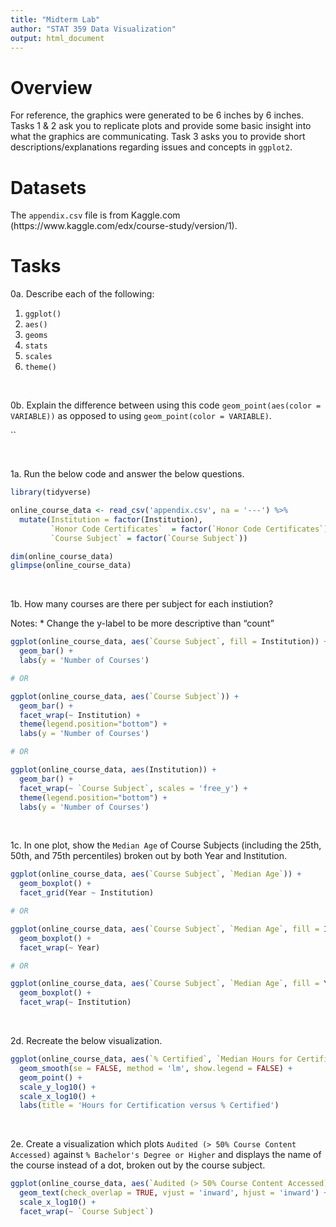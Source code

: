 ```yaml
---
title: "Midterm Lab"
author: "STAT 359 Data Visualization"
output: html_document
---
```


# Overview

For reference, the graphics were generated to be 6 inches by 6 inches. Tasks 1 & 2 ask you to replicate plots and provide some basic insight into what the graphics are communicating. Task 3 asks you to provide short descriptions/explanations regarding issues and concepts in `ggplot2`. 

# Datasets 

The `appendix.csv` file is from Kaggle.com (https://www.kaggle.com/edx/course-study/version/1).

# Tasks

0a. Describe each of the following:

1. `ggplot()`
2. `aes()`
3. `geoms`
4. `stats`
5. `scales`
6. `theme()`

<br>

0b. Explain the difference between using this code `geom_point(aes(color = VARIABLE))` as opposed to using `geom_point(color = VARIABLE)`.

``

<br>

1a. Run the below code and answer the below questions.

```r
library(tidyverse)

online_course_data <- read_csv('appendix.csv', na = '---') %>% 
  mutate(Institution = factor(Institution),
         `Honor Code Certificates`  = factor(`Honor Code Certificates`),
         `Course Subject` = factor(`Course Subject`))

dim(online_course_data)
glimpse(online_course_data)
```

<br>

1b. How many courses are there per subject for each instiution? 

Notes:
 * Change the y-label to be more descriptive than "count"

```r
ggplot(online_course_data, aes(`Course Subject`, fill = Institution)) +
  geom_bar() +
  labs(y = 'Number of Courses')

# OR

ggplot(online_course_data, aes(`Course Subject`)) +
  geom_bar() +
  facet_wrap(~ Institution) +
  theme(legend.position="bottom") +
  labs(y = 'Number of Courses')

# OR

ggplot(online_course_data, aes(Institution)) +
  geom_bar() +
  facet_wrap(~ `Course Subject`, scales = 'free_y') +
  theme(legend.position="bottom") +
  labs(y = 'Number of Courses')
```

<br>

1c. In one plot, show the `Median Age` of Course Subjects (including the 25th, 50th, and 75th percentiles) broken out by both Year and Institution.

```r
ggplot(online_course_data, aes(`Course Subject`, `Median Age`)) +
  geom_boxplot() +
  facet_grid(Year ~ Institution)

# OR

ggplot(online_course_data, aes(`Course Subject`, `Median Age`, fill = Institution)) +
  geom_boxplot() +
  facet_wrap(~ Year)

# OR

ggplot(online_course_data, aes(`Course Subject`, `Median Age`, fill = Year)) +
  geom_boxplot() +
  facet_wrap(~ Institution)
```

<br>

2d. Recreate the below visualization.

```r
ggplot(online_course_data, aes(`% Certified`, `Median Hours for Certification`, color = Institution)) +
  geom_smooth(se = FALSE, method = 'lm', show.legend = FALSE) +
  geom_point() +
  scale_y_log10() +
  scale_x_log10() +
  labs(title = 'Hours for Certification versus % Certified')
```

<br>

2e. Create a visualization which plots `Audited (> 50% Course Content Accessed)` against `% Bachelor's Degree or Higher` and displays the name of the course instead of a dot, broken out by the course subject.

```r
ggplot(online_course_data, aes(`Audited (> 50% Course Content Accessed)`, `% Bachelor's Degree or Higher`, label = `Course Title`)) +
  geom_text(check_overlap = TRUE, vjust = 'inward', hjust = 'inward') +
  scale_x_log10() +
  facet_wrap(~ `Course Subject`)
```